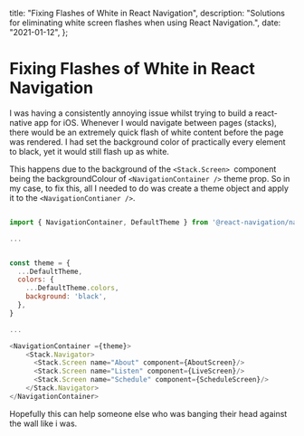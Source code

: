   title: "Fixing Flashes of White in React Navigation",
  description:
    "Solutions for eliminating white screen flashes when using React Navigation.",
  date: "2021-01-12",
};

# Fixing Flashes of White in React Navigation

I was having a consistently annoying issue whilst trying to build a react-native app for iOS. Whenever I would navigate between pages (stacks), there would be an extremely quick flash of white content before the page was rendered. I had set the background color of practically every element to black, yet it would still flash up as white.

This happens due to the background of the `<Stack.Screen> `component being the backgroundColour of `<NavigationContainer />` theme prop. So in my case, to fix this, all I needed to do was create a theme object and apply it to the `<NavigationContianer />`.

```js

import { NavigationContainer, DefaultTheme } from '@react-navigation/native';

...


const theme = {
  ...DefaultTheme,
  colors: {
    ...DefaultTheme.colors,
    background: 'black',
  },
}

...

<NavigationContainer ={theme}>
	<Stack.Navigator>
	  <Stack.Screen name="About" component={AboutScreen}/>
	  <Stack.Screen name="Listen" component={LiveScreen}/>
	  <Stack.Screen name="Schedule" component={ScheduleScreen}/>
	</Stack.Navigator>
</NavigationContainer>

```

Hopefully this can help someone else who was banging their head against the wall like i was.
